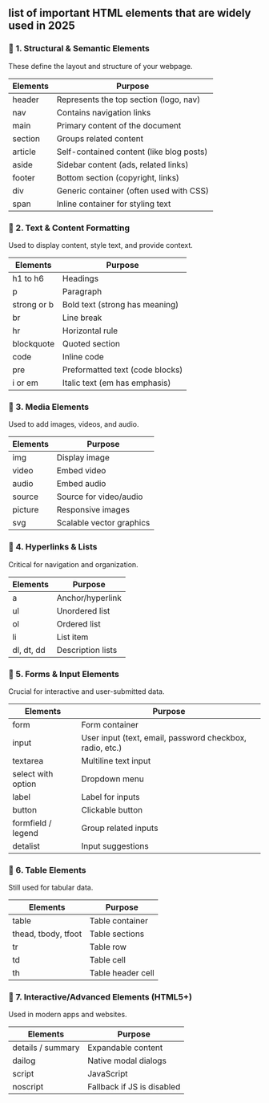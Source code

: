 ## list of important HTML elements that are widely used in 2025

### 🔹 1. Structural & Semantic Elements

These define the layout and structure of your webpage.

| Elements | Purpose                                  |
| -------- | ---------------------------------------- |
| header   | Represents the top section (logo, nav)   |
| nav      | Contains navigation links                |
| main     | Primary content of the document          |
| section  | Groups related content                   |
| article  | Self-contained content (like blog posts) |
| aside    | Sidebar content (ads, related links)     |
| footer   | Bottom section (copyright, links)        |
| div      | Generic container (often used with CSS)  |
| span     | Inline container for styling text        |

### 🔹 2. Text & Content Formatting

Used to display content, style text, and provide context.

| Elements    | Purpose                         |
| ----------- | ------------------------------- |
| h1 to h6    | Headings                        |
| p           | Paragraph                       |
| strong or b | Bold text (strong has meaning)  |
| br          | Line break                      |
| hr          | Horizontal rule                 |
| blockquote  | Quoted section                  |
| code        | Inline code                     |
| pre         | Preformatted text (code blocks) |
| i or em     | Italic text (em has emphasis)   |

### 🔹 3. Media Elements

Used to add images, videos, and audio.

| Elements | Purpose                  |
| -------- | ------------------------ |
| img      | Display image            |
| video    | Embed video              |
| audio    | Embed audio              |
| source   | Source for video/audio   |
| picture  | Responsive images        |
| svg      | Scalable vector graphics |

### 🔹 4. Hyperlinks & Lists

Critical for navigation and organization.

| Elements   | Purpose           |
| ---------- | ----------------- |
| a          | Anchor/hyperlink  |
| ul         | Unordered list    |
| ol         | Ordered list      |
| li         | List item         |
| dl, dt, dd | Description lists |

### 🔹 5. Forms & Input Elements

Crucial for interactive and user-submitted data.

| Elements           | Purpose                                                  |
| ------------------ | -------------------------------------------------------- |
| form               | Form container                                           |
| input              | User input (text, email, password checkbox, radio, etc.) |
| textarea           | Multiline text input                                     |
| select with option | Dropdown menu                                            |
| label              | Label for inputs                                         |
| button             | Clickable button                                         |
| formfield / legend | Group related inputs                                     |
| detalist           | Input suggestions                                        |

### 🔹 6. Table Elements

Still used for tabular data.

| Elements            | Purpose           |
| ------------------- | ----------------- |
| table               | Table container   |
| thead, tbody, tfoot | Table sections    |
| tr                  | Table row         |
| td                  | Table cell        |
| th                  | Table header cell |

### 🔹 7. Interactive/Advanced Elements (HTML5+)

Used in modern apps and websites.

| Elements          | Purpose                    |
| ----------------- | -------------------------- |
| details / summary | Expandable content         |
| dailog            | Native modal dialogs       |
| script            | JavaScript                 |
| noscript          | Fallback if JS is disabled |
